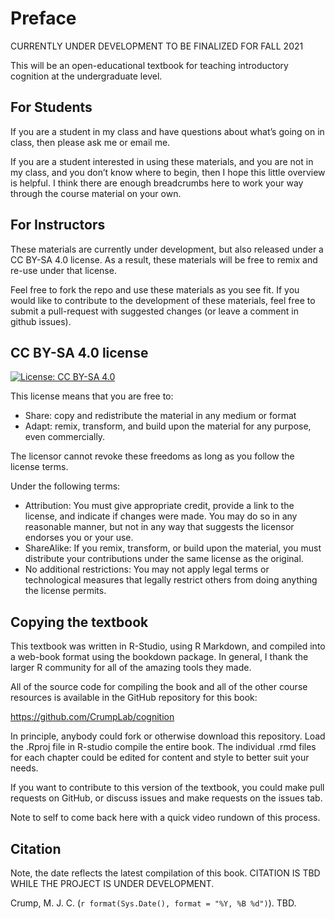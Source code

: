# Preface {.unnumbered}

CURRENTLY UNDER DEVELOPMENT TO BE FINALIZED FOR FALL 2021

This will be an open-educational textbook for teaching introductory cognition at the undergraduate level. 

## For Students

If you are a student in my class and have questions about what's going on in class, then please ask me or email me.

If you are a student interested in using these materials, and you are not in my class, and you don't know where to begin, then I hope this little overview is helpful. I think there are enough breadcrumbs here to work your way through the course material on your own.


## For Instructors

These materials are currently under development, but also released under a CC BY-SA 4.0 license. As a result, these materials will be free to remix and re-use under that license. 

Feel free to fork the repo and use these materials as you see fit. If you would like to contribute to the development of these materials, feel free to submit a pull-request with suggested changes (or leave a comment in github issues).

## CC BY-SA 4.0 license

[![License: CC BY-SA 4.0](https://img.shields.io/badge/License-CC%20BY--SA%204.0-lightgrey.svg)](https://creativecommons.org/licenses/by-sa/4.0/)

This license means that you are free to:

- Share: copy and redistribute the material in any medium or format
- Adapt: remix, transform, and build upon the material for any purpose, even commercially.

The licensor cannot revoke these freedoms as long as you follow the license terms.

Under the following terms:

- Attribution: You must give appropriate credit, provide a link to the license, and indicate if changes were made. You may do so in any reasonable manner, but not in any way that suggests the licensor endorses you or your use.
- ShareAlike: If you remix, transform, or build upon the material, you must distribute your contributions under the same license as the original.
- No additional restrictions: You may not apply legal terms or technological measures that legally restrict others from doing anything the license permits.

## Copying the textbook

This textbook was written in R-Studio, using R Markdown, and compiled into a web-book format using the bookdown package. In general, I thank the larger R community for all of the amazing tools they made.

All of the source code for compiling the book and all of the other course resources is available in the GitHub repository for this book:

<https://github.com/CrumpLab/cognition>

In principle, anybody could fork or otherwise download this repository. Load the .Rproj file in R-studio compile the entire book. The individual .rmd files for each chapter could be edited for content and style to better suit your needs.

If you want to contribute to this version of the textbook, you could make pull requests on GitHub, or discuss issues and make requests on the issues tab.

Note to self to come back here with a quick video rundown of this process.

## Citation

Note, the date reflects the latest compilation of this book. CITATION IS TBD WHILE THE PROJECT IS UNDER DEVELOPMENT.

Crump, M. J. C. (`r format(Sys.Date(), format = "%Y, %B %d")`). TBD. 


